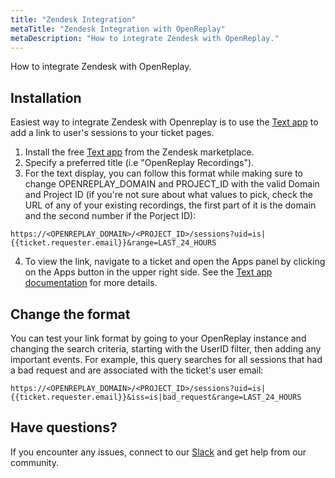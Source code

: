 ```yaml
---
title: "Zendesk Integration"
metaTitle: "Zendesk Integration with OpenReplay"
metaDescription: "How to integrate Zendesk with OpenReplay."
---
```


How to integrate Zendesk with OpenReplay.

## Installation

Easiest way to integrate Zendesk with Openreplay is to use the [Text app](https://www.zendesk.com/marketplace/apps/support/1691/text/) to  add a link to user's sessions to your ticket pages.

1. Install the free [Text app](https://www.zendesk.com/marketplace/apps/support/1691/text/) from the Zendesk marketplace.
2. Specify a preferred title (i.e "OpenReplay Recordings").
3. For the text display, you can follow this format while making sure to change OPENREPLAY_DOMAIN and PROJECT_ID with the valid Domain and Project ID (if you're not sure about what values to pick, check the URL of any of your existing recordings, the first part of it is the domain and the second number if the Porject ID):

```
https://<OPENREPLAY_DOMAIN>/<PROJECT_ID>/sessions?uid=is|{{ticket.requester.email}}&range=LAST_24_HOURS
```

4. To view the link, navigate to a ticket and open the Apps panel by clicking on the Apps button in the upper right side. See the [Text app documentation](https://www.zendesk.com/marketplace/apps/support/1691/text/) for more details.

## Change the format

You can test your link format by going to your OpenReplay instance and changing the search criteria, starting with the UserID filter, then adding any important events. For example, this query searches for all sessions that had a bad request and are associated with the ticket's user email:

```
https://<OPENREPLAY_DOMAIN>/<PROJECT_ID>/sessions?uid=is|{{ticket.requester.email}}&iss=is|bad_request&range=LAST_24_HOURS
```

## Have questions?

If you encounter any issues, connect to our [Slack](https://slack.openreplay.com) and get help from our community.
